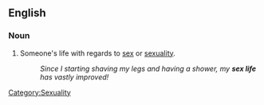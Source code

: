 ==English==

===Noun===
{{en-noun|sg=[[sex]] [[life]]|sex lives}}

# {{set phrase}} Someone's life with regards to [[sex]] or [[sexuality]]. 
#: ''Since I starting shaving my legs and having a shower, my '''sex life''' has vastly improved!''

[[Category:Sexuality]]